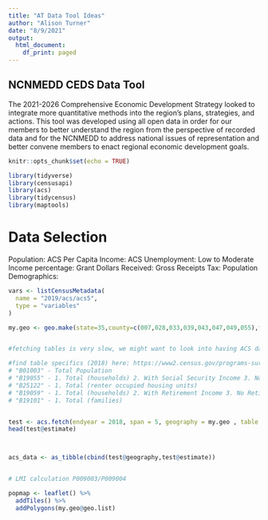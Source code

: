 ```yaml
---
title: "AT Data Tool Ideas"
author: "Alison Turner"
date: "8/9/2021"
output:
  html_document:
    df_print: paged
---
```


## NCNMEDD CEDS Data Tool
The 2021-2026 Comprehensive Economic Development Strategy looked to integrate more quantitative methods into the region's plans, strategies, and actions. This tool was developed using all open data in order for our members to better understand the region from the perspective of recorded data and for the NCNMEDD to address national issues of representation and better convene members to enact regional economic development goals. 

```r
knitr::opts_chunk$set(echo = TRUE)

library(tidyverse)
library(censusapi)
library(acs)
library(tidycensus)
library(maptools)

```

# Data Selection 

Population: ACS 
Per Capita Income: ACS
Unemployment:
Low to Moderate Income percentage:
Grant Dollars Received: 
Gross Receipts Tax:
Population Demographics:
```r
vars <- listCensusMetadata(
  name = "2019/acs/acs5",
  type = "variables"
)
```

```r
my.geo <- geo.make(state=35,county=c(007,028,033,039,043,047,049,055),tract="*")


#fetching tables is very slow, we might want to look into having ACS data sotred locally for retrieval 

#find table specifics (2018) here: https://www2.census.gov/programs-surveys/acs/tech_docs/table_shells/2018/
# "B01003" - Total Population
# "B19055" - 1. Total (households) 2. With Social Security Income 3. No Social Security Income
# "B25122" - 1. Total (renter occupied housing units)
# "B19059" - 1. Total (households) 2. With Retirement Income 3. No Retirement Income
# "B19101" - 1. Total (families)


test <- acs.fetch(endyear = 2018, span = 5, geography = my.geo , table.number=c("B01003","B19055","B25122","B19059","B19101"),key = key)
head(test@estimate)



acs_data <- as_tibble(cbind(test@geography,test@estimate))


# LMI calculation P009003/P009004
```

```r
popmap <- leaflet() %>%
  addTiles() %>%
  addPolygons(my.geo@geo.list)

```
